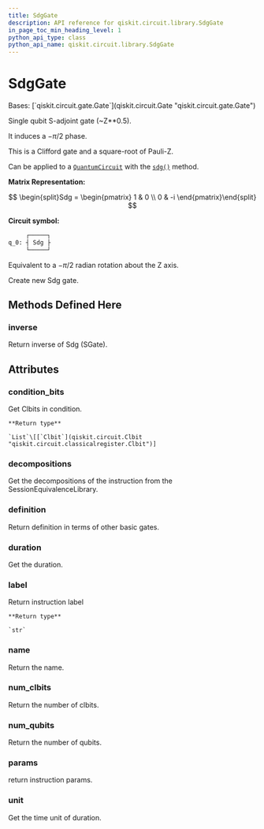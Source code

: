 ```yaml
---
title: SdgGate
description: API reference for qiskit.circuit.library.SdgGate
in_page_toc_min_heading_level: 1
python_api_type: class
python_api_name: qiskit.circuit.library.SdgGate
---
```


# SdgGate

<Class id="qiskit.circuit.library.SdgGate" isDedicatedPage={true} github="https://github.com/qiskit/qiskit/tree/stable/0.22/qiskit/circuit/library/standard_gates/s.py" signature="SdgGate(label=None)">
  Bases: [`qiskit.circuit.gate.Gate`](qiskit.circuit.Gate "qiskit.circuit.gate.Gate")

  Single qubit S-adjoint gate (\~Z\*\*0.5).

  It induces a $-\pi/2$ phase.

  This is a Clifford gate and a square-root of Pauli-Z.

  Can be applied to a [`QuantumCircuit`](qiskit.circuit.QuantumCircuit "qiskit.circuit.QuantumCircuit") with the [`sdg()`](qiskit.circuit.QuantumCircuit#sdg "qiskit.circuit.QuantumCircuit.sdg") method.

  **Matrix Representation:**

$$
\begin{split}Sdg = \begin{pmatrix}
1 & 0 \\
0 & -i
\end{pmatrix}\end{split}
$$

  **Circuit symbol:**

  ```python
       ┌─────┐
  q_0: ┤ Sdg ├
       └─────┘
  ```

  Equivalent to a $-\pi/2$ radian rotation about the Z axis.

  Create new Sdg gate.

  ## Methods Defined Here

  ### inverse

  <Function id="qiskit.circuit.library.SdgGate.inverse" name="inverse" signature="SdgGate.inverse()">
    Return inverse of Sdg (SGate).
  </Function>

  ## Attributes

  ### condition\_bits

  <Attribute id="qiskit.circuit.library.SdgGate.condition_bits" name="condition_bits">
    Get Clbits in condition.

    **Return type**

    `List`\[[`Clbit`](qiskit.circuit.Clbit "qiskit.circuit.classicalregister.Clbit")]
  </Attribute>

  ### decompositions

  <Attribute id="qiskit.circuit.library.SdgGate.decompositions" name="decompositions">
    Get the decompositions of the instruction from the SessionEquivalenceLibrary.
  </Attribute>

  ### definition

  <Attribute id="qiskit.circuit.library.SdgGate.definition" name="definition">
    Return definition in terms of other basic gates.
  </Attribute>

  ### duration

  <Attribute id="qiskit.circuit.library.SdgGate.duration" name="duration">
    Get the duration.
  </Attribute>

  ### label

  <Attribute id="qiskit.circuit.library.SdgGate.label" name="label">
    Return instruction label

    **Return type**

    `str`
  </Attribute>

  ### name

  <Attribute id="qiskit.circuit.library.SdgGate.name" name="name">
    Return the name.
  </Attribute>

  ### num\_clbits

  <Attribute id="qiskit.circuit.library.SdgGate.num_clbits" name="num_clbits">
    Return the number of clbits.
  </Attribute>

  ### num\_qubits

  <Attribute id="qiskit.circuit.library.SdgGate.num_qubits" name="num_qubits">
    Return the number of qubits.
  </Attribute>

  ### params

  <Attribute id="qiskit.circuit.library.SdgGate.params" name="params">
    return instruction params.
  </Attribute>

  ### unit

  <Attribute id="qiskit.circuit.library.SdgGate.unit" name="unit">
    Get the time unit of duration.
  </Attribute>
</Class>

